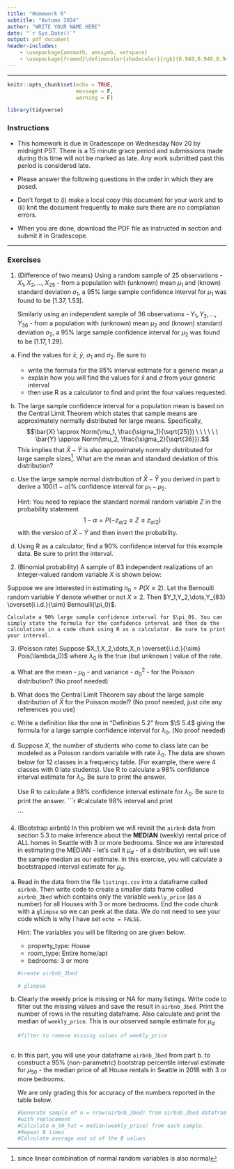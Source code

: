 ```yaml
---
title: "Homework 6"
subtitle: "Autumn 2024"
author: "WRITE YOUR NAME HERE"
date: "`r Sys.Date()`"
output: pdf_document
header-includes:
    - \usepackage{amsmath, amssymb, setspace}
    - \usepackage{framed}\definecolor{shadecolor}{rgb}{0.949,0.949,0.949}
---
```

\onehalfspacing

* * * 
```r
knitr::opts_chunk$set(echo = TRUE, 
                      message = F, 
                      warning = F)

library(tidyverse)

```



### Instructions

- This homework is due in Gradescope on Wednesday Nov 20 by midnight PST. There is a 15 minute grace period and submissions made during this time will not be marked as late. Any work submitted past this period is considered late.  

- Please answer the following questions in the order in which they are posed. 

- Don't forget to (i) make a local copy this document for your work and to (ii) knit the document frequently to make sure there are no compilation errors. 

- When you are done, download the PDF file as instructed in section and submit it in Gradescope. 

* * *



### Exercises 

1. (Difference of two means) Using a random sample of 25 observations - $X_1,X_2,\dots,X_{25}$ -  from a  population with (unknown) mean $\mu_1$ and (known) standard deviation $\sigma_1$, a 95\% large sample confidence interval for $\mu_1$ was found to be $[1.37, 1.53]$. 

   Similarly using an independent sample of 36 observations - $Y_1, Y_2, \dots, Y_{36}$ - from a population with (unknown) mean $\mu_2$ and (known) standard deviation $\sigma_2$, a 95\% large sample confidence interval for $\mu_2$ was found to be $[1.17, 1.29]$.

a. Find the values for $\bar{x}$, $\bar{y}$, $\sigma_1$ and $\sigma_2$. Be sure to 
   - write the formula for the 95\% interval estimate for a generic mean $\mu$ 
   - explain how you will find the values for $\bar{x}$ and $\sigma$ from your generic interval
   - then use R as a calculator to find and print the four values requested. 

b. The large sample confidence interval for a population mean is based on the Central Limit Theorem which states that sample means are approximately normally distributed for large means. Specifically, 
$$\bar{X} \approx Norm(\mu_1, \frac{\sigma_1}{\sqrt{25}}) \ \ \  \ \ \ \bar{Y} \approx Norm(\mu_2, \frac{\sigma_2}{\sqrt{36}}).$$
This implies that $\bar{X} - \bar{Y}$ is also approximately normally distributed for large sample sizes^[since linear combination of normal random variables is also normal]. What are the mean and standard deviation of this distribution? 


c. Use the large sample normal distribution of $\bar{X} - \bar{Y}$ you derived in part b derive a $100 ( 1-\alpha)$\% confidence interval for $\mu_1- \mu_2$. 

    Hint: You need to replace the standard normal random variable $Z$ in the probability statement
    $$1-\alpha = P\left( -z_{\alpha/2} \leq Z \leq z_{\alpha/2} \right)$$
    with the \emph{standardized} version of $\bar{X} - \bar{Y}$ and then invert the probability.
    
d. Using R as a calculator, find a 90\% confidence interval for this example data. Be sure to print the interval.


2. (Binomial probability) A sample of 83 independent realizations of an integer-valued random variable $X$ is shown below:
\begin{table}[h]
\centering
\begin{tabular}{ccccccc} \\ \hline
value & 0 & 1 & 2 & 3 & 4 & 5 \\ \hline
frequency & 13 & 18 & 23 & 15 & 6 & 8 \\ \hline
\end{tabular}
\end{table}

Suppose we are interested in estimating $\pi_0 = P(X \geq 2)$. Let the Bernoulli random variable $Y$ denote whether or not $X \geq 2$. Then $Y_1,Y_2,\dots,Y_{83} \overset{i.i.d.}{\sim} Bernoulli(\pi_0)$. 

    Calculate a 90% large sample confidence interval for $\pi_0$. You can simply state the formula for the confidence interval and then do the calculations in a code chunk using R as a calculator. Be sure to print your interval.
 

    
3. (Poisson rate) Suppose $X_1,X_2,\dots,X_n \overset{i.i.d.}{\sim} Pois(\lambda_0)$ where $\lambda_0$ is the true (but unknown ) value of the rate. 
a. What are the mean - $\mu_0$ - and variance  - $\sigma_0^2$ - for the Poisson distribution? (No proof needed)

b. What does the Central Limit Theorem say about the large sample distribution of $\bar{X}$ for the Poisson model? (No proof needed, just cite any references you use)

c. Write a definition like the one in "Definition 5.2" from $\S 5.4$ giving the formula for a large sample confidence interval for $\lambda_0$. (No proof needed)

    \begin{shaded}
    \textbf{Definition 5.2 (Poisson)}

    \end{shaded}

d. Suppose $X$, the number of students who come to class late can be modeled as a Poisson random variable with rate $\lambda_0$. The data are shown below for 12 classes in a frequency table. (For example, there were 4 classes with 0 late students). Use R to calculate a 98\% confidence interval estimate for $\lambda_0$. Be sure to print the answer.

    \begin{tabular}{cccccc} 
    number of late students & 0 & 1 & 2 & 3 & 4 \\ \hline
    frequency &              4 & 4 & 2 & 1 & 1  \\ \hline
    \end{tabular}
    
    Use R to calculate a 98\% confidence interval estimate for $\lambda_0$. Be sure to print the answer.
    ```r
    #calculate 98% interval and print
    
    ```

4. (Bootstrap airbnb) In this problem we will revisit the `airbnb` data from section 5.3 to make inference about the **MEDIAN** (weekly) rental price of ALL homes in Seattle with 3 or more bedrooms. Since we are interested in estimating the MEDIAN - let's call it $\mu_d$ - of a distribution, we will use the sample median as our estimate.  In this exercise, you will calculate a bootstrapped interval estimate for $\mu_d$.

a. Read in the data from the file `listings.csv` into a dataframe called `airbnb`. Then write code to create a smaller data frame called `airbnb_3bed` which contains only the variable `weekly_price` (as a number) for all Houses with 3 or more bedrooms. End the code chunk with a `glimpse` so we can peek at the data. We do not need to see your code which is why I have set `echo = FALSE`.

    Hint: The variables you will be filtering on are given below. 

    - property_type: House
    - room_type: Entire home/apt
    - bedrooms: 3 or more 
  
    ```r
    #create airbnb_3bed

    # glimpse
    ```


b. Clearly the weekly price is missing or NA for many listings. Write code to filter out the missing values and save the result in `airbnb_3bed`. Print the number of rows in the resulting dataframe. Also calculate and print the median of `weekly_price`. This is our observed sample estimate for $\mu_d$


    ```r
    #filter to remove missing values of weekly_price 

    

    ```


c. In this part, you will use your dataframe `airbnb_3bed` from part b. to construct a 95% (non-parametric) bootstrap percentile interval estimate for $\mu_{50}$ - the median price of all House rentals in Seattle in 2018 with 3 or more bedrooms. 

    We are only grading this for accuracy of the numbers reported in the table below.  

   
    ```r

    #Generate sample of n = nrow(airbnb_3bed) from airbnb_3bed dataframe
    #with replacement
    #Calculate m_50_hat = median(weekly_price) from each sample.
    #Repeat B times
    #Calculate average and sd of the B values 


    ```
  
  
  
\begin{table}[h]
\centering
\caption{Bootstrapping Results (rounded to 3 decimal places) for estimating $\mu_{50}$ }
\begin{tabular}{|p{4in}|p{1in}| } \hline
Average of bootstrapped estimates of $\mu_{50}$ &  \\
S.D. of bootstrapped estimates of $\mu_{50}$ & \\
Bootstrap estimate of bias in the median as an estimator & \\
Bias-corrected sample estimate of $\mu_{50}$ & \\
Lower end point of 95\% bootstrap interval for $\mu_{50}$ & \\
Upper end point of 95\% bootstrap interval for $\mu_{50}$ & \\ \hline
\end{tabular}
\end{table}
